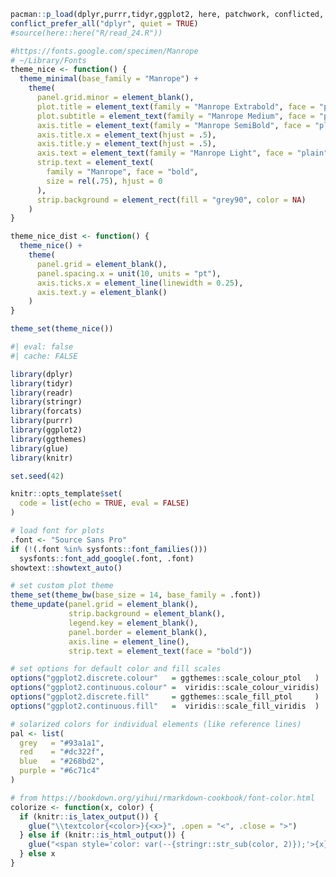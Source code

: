 

```r
pacman::p_load(dplyr,purrr,tidyr,ggplot2, here, patchwork, conflicted, knitr,grateful)
conflict_prefer_all("dplyr", quiet = TRUE)
#source(here::here("R/read_24.R"))

#https://fonts.google.com/specimen/Manrope
# ~/Library/Fonts
theme_nice <- function() {
  theme_minimal(base_family = "Manrope") +
    theme(
      panel.grid.minor = element_blank(),
      plot.title = element_text(family = "Manrope Extrabold", face = "plain", size = rel(1.25)),
      plot.subtitle = element_text(family = "Manrope Medium", face = "plain", size = rel(1.15)),
      axis.title = element_text(family = "Manrope SemiBold", face = "plain", size = rel(1)),
      axis.title.x = element_text(hjust = .5),
      axis.title.y = element_text(hjust = .5),
      axis.text = element_text(family = "Manrope Light", face = "plain", size = rel(0.8)),
      strip.text = element_text(
        family = "Manrope", face = "bold",
        size = rel(.75), hjust = 0
      ),
      strip.background = element_rect(fill = "grey90", color = NA)
    )
}

theme_nice_dist <- function() {
  theme_nice() +
    theme(
      panel.grid = element_blank(),
      panel.spacing.x = unit(10, units = "pt"),
      axis.ticks.x = element_line(linewidth = 0.25),
      axis.text.y = element_blank()
    )
}

theme_set(theme_nice())
```



```r
#| eval: false
#| cache: FALSE

library(dplyr)
library(tidyr)
library(readr)
library(stringr)
library(forcats)
library(purrr)
library(ggplot2)
library(ggthemes)
library(glue)
library(knitr)

set.seed(42)

knitr::opts_template$set(
  code = list(echo = TRUE, eval = FALSE)
)

# load font for plots
.font <- "Source Sans Pro"
if (!(.font %in% sysfonts::font_families()))
  sysfonts::font_add_google(.font, .font)
showtext::showtext_auto()

# set custom plot theme
theme_set(theme_bw(base_size = 14, base_family = .font))
theme_update(panel.grid = element_blank(),
             strip.background = element_blank(),
             legend.key = element_blank(),
             panel.border = element_blank(),
             axis.line = element_line(),
             strip.text = element_text(face = "bold"))

# set options for default color and fill scales
options("ggplot2.discrete.colour"   = ggthemes::scale_colour_ptol   )
options("ggplot2.continuous.colour" =  viridis::scale_colour_viridis)
options("ggplot2.discrete.fill"     = ggthemes::scale_fill_ptol     )
options("ggplot2.continuous.fill"   =  viridis::scale_fill_viridis  )

# solarized colors for individual elements (like reference lines)
pal <- list(
  grey   = "#93a1a1",
  red    = "#dc322f",
  blue   = "#268bd2",
  purple = "#6c71c4"
)

# from https://bookdown.org/yihui/rmarkdown-cookbook/font-color.html
colorize <- function(x, color) {
  if (knitr::is_latex_output()) {
    glue("\\textcolor{<color>}{<x>}", .open = "<", .close = ">")
  } else if (knitr::is_html_output()) {
    glue("<span style='color: var(--{stringr::str_sub(color, 2)});'>{x}</span>")
  } else x
}
```